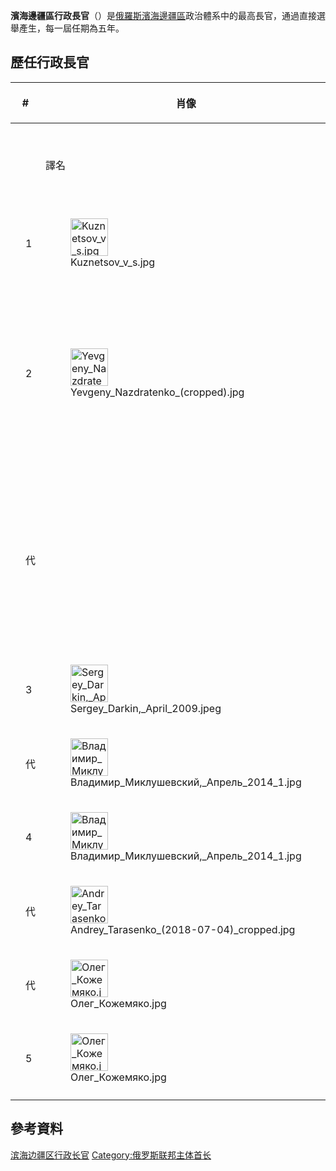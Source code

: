 {{Expand Russian|Губернатор Приморского края}}
{{Infobox political post
|post            = 行政长官
|body            = 滨海边疆区
|nativename      =
|insignia        = Coat of arms of Primorsky Krai.svg
|insigniasize    = 100px
|insigniacaption = 
|department      =
|image           = Олег Кожемяко.jpg
|alt             = 
|incumbent       = {{link-en|奥列格·尼古拉耶维奇·科热米亚科|Oleg Kozhemyako|奥列格·科热米亚科}}
|incumbentsince  = 2018年9月26日
| appointer       = [[直接選舉|直接選舉]]
| residence       = 俄羅斯[[滨海边疆区|滨海边疆区]][[海参崴|符拉迪沃斯托克]]
| seat            = 
| deputy          = 
|constituting_instrument = 
|termlength      = 5年
|inaugural       = {{link-ru|弗拉基米尔·谢尔盖耶维奇·库兹涅佐夫|Кузнецов, Владимир Сергеевич|弗拉基米尔·库兹涅佐夫}}
|formation       = 1991年
|last            =
|abolished       =
|succession      = 
|website         =https://www.primorsky.ru/governor/
}}
'''濱海邊疆區行政長官'''（{{lang-ru|Губернатор Приморского края}}）是[[俄羅斯|俄羅斯]][[濱海邊疆區|濱海邊疆區]]政治體系中的最高長官，通過直接選舉產生，每一屆任期為五年。

==歷任行政長官==
{| class="wikitable" style="margin-bottom: 10px;"
! colspan="2"|# 
! rowspan="2"|肖像
! colspan="2"|名字
! colspan="2"|任期
! rowspan="2"|政黨
|-
!
!
! 譯名
! 俄語原文
! 就職 
! 離職 
|- 
| style="background:{{Party meta/color/無黨籍}};"|
| 1 
| [[File:Kuznetsov_v_s.jpg|60px]] 
| {{link-ru|弗拉基米尔·谢尔盖耶维奇·库兹涅佐夫|Кузнецов, Владимир Сергеевич|弗拉基米尔·库兹涅佐夫}}
| {{lang|ru|Владимир Кузнецов}}
| 1991年10月8日
| 1993年5月24日
| [[無黨籍|無黨籍]]
|-
| style="background:{{Party meta/color/無黨籍}};"|
| 2 
| [[File:Yevgeny_Nazdratenko_(cropped).jpg|60px]] 
| [[叶夫根尼·伊万诺维奇·纳兹德拉坚科|叶夫根尼·纳兹德拉坚科]]
| {{lang|ru|Евгений Наздратенко}}
| 1993年5月24日
| 2001年2月6日
| [[無黨籍|無黨籍]]
|- bgcolor="#E6E6AA"
| style="background:{{Party meta/color/無黨籍}};"|
| 代
| 
| [[康斯坦丁·鲍里索维奇·托尔斯托舍因|康斯坦丁·托尔斯托舍因]]
| {{lang|ru|Константин Толстошеин}}
| 2001年2月6日
| 2001年6月25日
| [[無黨籍|無黨籍]]
|-
| style="background:{{Party meta/color/統一俄羅斯黨}};"|
| 3
| [[File:Sergey_Darkin,_April_2009.jpeg|60px]] 
| {{link-en|谢尔盖·米哈伊洛维奇·达利金|Sergey Mikhaylovich Darkin|谢尔盖·达利金}}
| {{lang|ru|Сергей Дарькин}}
| 2001年6月25日
| 2012年2月28日
| [[統一俄羅斯|統一俄羅斯]]
|- bgcolor="#E6E6AA" 
| style="background:{{Party meta/color/統一俄羅斯黨}};"|
| 代
| [[File:Владимир_Миклушевский,_Aпрель_2014_1.jpg|60px]] 
| {{link-ru|弗拉基米尔·弗拉基米罗维奇·米克卢舍夫斯基|Миклушевский, Владимир Владимирович|弗拉基米尔·米克卢舍夫斯基}}
| {{lang|ru|Владимир Миклушевский}}
| 2012年2月28日
| 2012年3月16日
| [[統一俄羅斯|統一俄羅斯]]
|- 
| style="background:{{Party meta/color/統一俄羅斯黨}};"|
| 4
| [[File:Владимир_Миклушевский,_Aпрель_2014_1.jpg|60px]] 
| {{link-ru|弗拉基米尔·弗拉基米罗维奇·米克卢舍夫斯基|Миклушевский, Владимир Владимирович|弗拉基米尔·米克卢舍夫斯基}}
| {{lang|ru|Владимир Миклушевский}}
| 2012年3月16日
| 2017年10月4日
| [[統一俄羅斯|統一俄羅斯]]
|- bgcolor="#E6E6AA" 
| style="background:{{Party meta/color/統一俄羅斯黨}};"|
| 代
| [[File:Andrey_Tarasenko_(2018-07-04)_cropped.jpg|60px]] 
| {{link-ru|安德烈·弗拉基米罗维奇·塔拉先科|Тарасенко, Андрей Владимирович (управленец)|安德烈·塔拉先科}}
| {{lang|ru|Андрей Тарасенко}}
| 2017年10月4日
| 2018年9月26日
| [[統一俄羅斯|統一俄羅斯]]
|- bgcolor="#E6E6AA"  
| style="background:{{Party meta/color/統一俄羅斯黨}};"|
| 代
| [[File:Олег_Кожемяко.jpg|60px]] 
| {{link-en|奥列格·尼古拉耶维奇·科热米亚科|Oleg Kozhemyako|奥列格·科热米亚科}}
| {{lang|ru|Олег Кожемяко}}
| 2018年9月26日
| 2018年12月20日
| [[統一俄羅斯|統一俄羅斯]]
|- 
| style="background:{{Party meta/color/統一俄羅斯黨}};"|
| 5
| [[File:Олег_Кожемяко.jpg|60px]] 
| {{link-en|奥列格·尼古拉耶维奇·科热米亚科|Oleg Kozhemyako|奥列格·科热米亚科}}
| {{lang|ru|Олег Кожемяко}}
| 2018年12月20日
| ''现任''
| [[統一俄羅斯|統一俄羅斯]]
|-
|}

==參考資料==
{{reflist}}

{{俄罗斯联邦主体首长}}
[[Category:滨海边疆区行政长官|]]
[[Category:俄罗斯联邦主体首长|Category:俄罗斯联邦主体首长]]